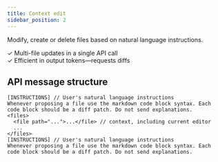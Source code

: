```yaml
---
title: Context edit
sidebar_position: 2
---
```


Modify, create or delete files based on natural language instructions.

✓ Multi-file updates in a single API call \
✓ Efficient in output tokens—requests diffs

## API message structure

```
[INSTRUCTIONS] // User's natural language instructions
Whenever proposing a file use the markdown code block syntax. Each code block should be a diff patch. Do not send explanations.
<files>
  <file path="...">...</file> // context, including current editor
  ...
</files>
[INSTRUCTIONS] // User's natural language instructions
Whenever proposing a file use the markdown code block syntax. Each code block should be a diff patch. Do not send explanations.
```
